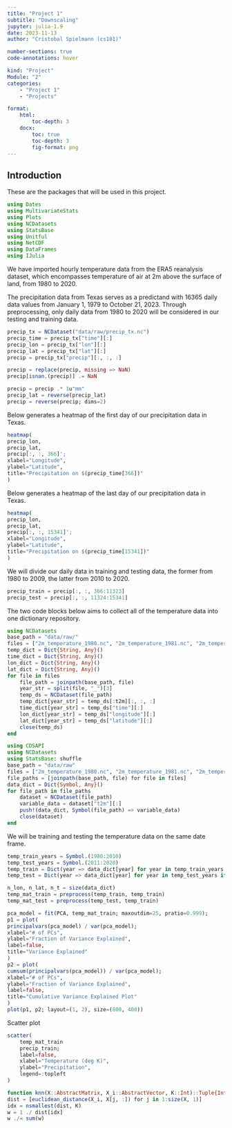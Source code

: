 ```yaml
---
title: "Project 1"
subtitle: "Downscaling"
jupyter: julia-1.9
date: 2023-11-13
author: "Cristobal Spielmann (cs181)"

number-sections: true
code-annotations: hover

kind: "Project"
Module: "2"
categories:
    - "Project 1"
    - "Projects"

format:
    html: 
        toc-depth: 3
    docx: 
        toc: true
        toc-depth: 3
        fig-format: png
---
```


## Introduction

These are the packages that will be used in this project.
```julia
using Dates
using MultivariateStats
using Plots
using NCDatasets
using StatsBase
using Unitful
using NetCDF
using DataFrames
using IJulia
```

We have imported hourly temperature data from the ERA5 reanalysis dataset, which encompasses temperature of air at 2m above the surface of land, from 1980 to 2020.

The precipitation data from Texas serves as a predictand with 16365 daily data values from January 1, 1979 to October 21, 2023. Through preprocessing, only daily data from 1980 to 2020 will be considered in our testing and training data.

```julia
precip_tx = NCDataset("data/raw/precip_tx.nc")
precip_time = precip_tx["time"][:]
precip_lon = precip_tx["lon"][:]
precip_lat = precip_tx["lat"][:]
precip = precip_tx["precip"][:, :, :]
```

```julia
precip = replace(precip, missing => NaN)
precip[isnan.(precip)] .= NaN
```

```julia
precip = precip .* 1u"mm"
precip_lat = reverse(precip_lat)
precip = reverse(precip; dims=2)
```

Below generates a heatmap of the first day of our precipitation data in Texas.
```julia
heatmap(
precip_lon,
precip_lat,
precip[:, :, 366]';
xlabel="Longitude",
ylabel="Latitude",
title="Precipitation on $(precip_time[366])"
)
```

Below generates a heatmap of the last day of our precipitation data in Texas.
```julia
heatmap(
precip_lon,
precip_lat,
precip[:, :, 15341]';
xlabel="Longitude",
ylabel="Latitude",
title="Precipitation on $(precip_time[15341])"
)
```

We will divide our daily data in training and testing data, the former from 1980 to 2009, the latter from 2010 to 2020.
```julia
precip_train = precip[:, :, 366:11323]
precip_test = precip[:, :, 11324:15341]
```

The two code blocks below aims to collect all of the temperature data into one dictionary repository.

```julia
using NCDatasets
base_path = "data/raw/"
files = ["2m_temperature_1980.nc", "2m_temperature_1981.nc", "2m_temperature_1982.nc", "2m_temperature_1983.nc", "2m_temperature_1984.nc", "2m_temperature_1985.nc", "2m_temperature_1986.nc", "2m_temperature_1987.nc", "2m_temperature_1988.nc", "2m_temperature_1989.nc", "2m_temperature_1990.nc", "2m_temperature_1991.nc", "2m_temperature_1992.nc", "2m_temperature_1993.nc", "2m_temperature_1994.nc", "2m_temperature_1995.nc", "2m_temperature_1996.nc", "2m_temperature_1997.nc", "2m_temperature_1998.nc", "2m_temperature_1999.nc", "2m_temperature_2000.nc", "2m_temperature_2001.nc", "2m_temperature_2002.nc","2m_temperature_2003.nc","2m_temperature_2004.nc","2m_temperature_2005.nc","2m_temperature_2006.nc","2m_temperature_2007.nc","2m_temperature_2008.nc","2m_temperature_2009.nc","2m_temperature_2010.nc","2m_temperature_2011.nc","2m_temperature_2012.nc","2m_temperature_2013.nc","2m_temperature_2014.nc","2m_temperature_2015.nc","2m_temperature_2016.nc","2m_temperature_2017.nc","2m_temperature_2018.nc","2m_temperature_2019.nc","2m_temperature_2020.nc"]
temp_dict = Dict{String, Any}()
time_dict = Dict{String, Any}()
lon_dict = Dict{String, Any}()
lat_dict = Dict{String, Any}()
for file in files
    file_path = joinpath(base_path, file)
    year_str = split(file, "_")[3]
    temp_ds = NCDataset(file_path)
    temp_dict[year_str] = temp_ds[:t2m][:, :, :]
    time_dict[year_str] = temp_ds["time"][:]
    lon_dict[year_str] = temp_ds["longitude"][:]
    lat_dict[year_str] = temp_ds["latitude"][:]
    close(temp_ds)
end
```

```julia
using CDSAPI
using NCDatasets
using StatsBase: shuffle
base_path = "data/raw"
files = ["2m_temperature_1980.nc", "2m_temperature_1981.nc", "2m_temperature_1982.nc", "2m_temperature_1983.nc", "2m_temperature_1984.nc", "2m_temperature_1985.nc", "2m_temperature_1986.nc", "2m_temperature_1987.nc", "2m_temperature_1988.nc", "2m_temperature_1989.nc", "2m_temperature_1990.nc", "2m_temperature_1991.nc", "2m_temperature_1992.nc", "2m_temperature_1993.nc", "2m_temperature_1994.nc", "2m_temperature_1995.nc", "2m_temperature_1996.nc", "2m_temperature_1997.nc", "2m_temperature_1998.nc", "2m_temperature_1999.nc", "2m_temperature_2000.nc", "2m_temperature_2001.nc", "2m_temperature_2002.nc","2m_temperature_2003.nc","2m_temperature_2004.nc","2m_temperature_2005.nc","2m_temperature_2006.nc","2m_temperature_2007.nc","2m_temperature_2008.nc","2m_temperature_2009.nc","2m_temperature_2010.nc","2m_temperature_2011.nc","2m_temperature_2012.nc","2m_temperature_2013.nc","2m_temperature_2014.nc","2m_temperature_2015.nc","2m_temperature_2016.nc","2m_temperature_2017.nc","2m_temperature_2018.nc","2m_temperature_2019.nc","2m_temperature_2020.nc"]
file_paths = [joinpath(base_path, file) for file in files]
data_dict = Dict{Symbol, Any}()
for file_path in file_paths
    dataset = NCDataset(file_path)
    variable_data = dataset["t2m"][:]
    push!(data_dict, Symbol(file_path) => variable_data)
    close(dataset)
end
```

We will be training and testing the temperature data on the same date frame.
```julia
temp_train_years = Symbol.(1980:2010)
temp_test_years = Symbol.(2011:2020)
temp_train = Dict(year => data_dict[year] for year in temp_train_years if haskey(data_dict, year))
temp_test = Dict(year => data_dict[year] for year in temp_test_years if haskey(data_dict, year))
```

```julia
n_lon, n_lat, n_t = size(data_dict)
temp_mat_train = preprocess(temp_train, temp_train)
temp_mat_test = preprocess(temp_test, temp_train)
```

```julia
pca_model = fit(PCA, temp_mat_train; maxoutdim=25, pratio=0.999);
p1 = plot(
principalvars(pca_model) / var(pca_model);
xlabel="# of PCs",
ylabel="Fraction of Variance Explained",
label=false,
title="Variance Explained"
)
p2 = plot(
cumsum(principalvars(pca_model)) / var(pca_model);
xlabel="# of PCs",
ylabel="Fraction of Variance Explained",
label=false,
title="Cumulative Variance Explained Plot"
)
plot(p1, p2; layout=(1, 2), size=(800, 400))
```

Scatter plot
```julia
scatter(
    temp_mat_train
    precip_train;
    label=false,
    xlabel="Temperature (deg K)",
    ylabel="Precipitation",
    legend=:topleft
)
```

```julia
function knn(X::AbstractMatrix, X_i::AbstractVector, K::Int)::Tuple{Int,AbstractVector}
dist = [euclidean_distance(X_i, X[j, :]) for j in 1:size(X, 1)]
idx = nsmallest(dist, K)
w = 1 ./ dist[idx]
w ./= sum(w)
```